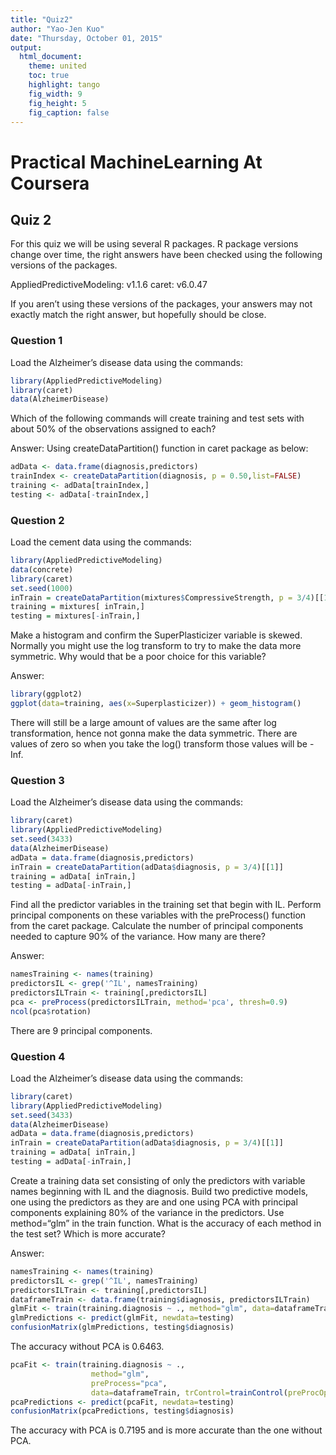 ```yaml
---
title: "Quiz2"
author: "Yao-Jen Kuo"
date: "Thursday, October 01, 2015"
output:
  html_document:
    theme: united
    toc: true
    highlight: tango
    fig_width: 9
    fig_height: 5
    fig_caption: false
---
```


# Practical MachineLearning At Coursera

## Quiz 2

For this quiz we will be using several R packages. R package versions change over time, the right answers have been checked using the following versions of the packages. 

AppliedPredictiveModeling: v1.1.6 
caret: v6.0.47 

If you aren't using these versions of the packages, your answers may not exactly match the right answer, but hopefully should be close.

### Question 1

Load the Alzheimer's disease data using the commands:

```r
library(AppliedPredictiveModeling)
library(caret)
data(AlzheimerDisease)
```

Which of the following commands will create training and test sets with about 50% of the observations assigned to each?

Answer: Using createDataPartition() function in caret package as below:

```r
adData <- data.frame(diagnosis,predictors)
trainIndex <- createDataPartition(diagnosis, p = 0.50,list=FALSE)
training <- adData[trainIndex,]
testing <- adData[-trainIndex,]
```

### Question 2

Load the cement data using the commands:

```r
library(AppliedPredictiveModeling)
data(concrete)
library(caret)
set.seed(1000)
inTrain = createDataPartition(mixtures$CompressiveStrength, p = 3/4)[[1]]
training = mixtures[ inTrain,]
testing = mixtures[-inTrain,]
```

Make a histogram and confirm the SuperPlasticizer variable is skewed. Normally you might use the log transform to try to make the data more symmetric. Why would that be a poor choice for this variable?

Answer: 

```r
library(ggplot2)
ggplot(data=training, aes(x=Superplasticizer)) + geom_histogram()
```

There will still be a large amount of values are the same after log transformation, hence not gonna make the data symmetric.
There are values of zero so when you take the log() transform those values will be -Inf.

### Question 3

Load the Alzheimer's disease data using the commands:

```r
library(caret)
library(AppliedPredictiveModeling)
set.seed(3433)
data(AlzheimerDisease)
adData = data.frame(diagnosis,predictors)
inTrain = createDataPartition(adData$diagnosis, p = 3/4)[[1]]
training = adData[ inTrain,]
testing = adData[-inTrain,]
```

Find all the predictor variables in the training set that begin with IL. Perform principal components on these variables with the preProcess() function from the caret package. Calculate the number of principal components needed to capture 90% of the variance. How many are there?

Answer:

```r
namesTraining <- names(training)
predictorsIL <- grep('^IL', namesTraining)
predictorsILTrain <- training[,predictorsIL]
pca <- preProcess(predictorsILTrain, method='pca', thresh=0.9)
ncol(pca$rotation)
```

There are 9 principal components.

### Question 4

Load the Alzheimer's disease data using the commands:

```r
library(caret)
library(AppliedPredictiveModeling)
set.seed(3433)
data(AlzheimerDisease)
adData = data.frame(diagnosis,predictors)
inTrain = createDataPartition(adData$diagnosis, p = 3/4)[[1]]
training = adData[ inTrain,]
testing = adData[-inTrain,]
```

Create a training data set consisting of only the predictors with variable names beginning with IL and the diagnosis. Build two predictive models, one using the predictors as they are and one using PCA with principal components explaining 80% of the variance in the predictors. Use method="glm" in the train function. What is the accuracy of each method in the test set? Which is more accurate?

Answer:

```r
namesTraining <- names(training)
predictorsIL <- grep('^IL', namesTraining)
predictorsILTrain <- training[,predictorsIL]
dataframeTrain <- data.frame(training$diagnosis, predictorsILTrain)
glmFit <- train(training.diagnosis ~ ., method="glm", data=dataframeTrain)
glmPredictions <- predict(glmFit, newdata=testing)
confusionMatrix(glmPredictions, testing$diagnosis)
```

The accuracy without PCA is 0.6463.

```r
pcaFit <- train(training.diagnosis ~ ., 
                  method="glm", 
                  preProcess="pca", 
                  data=dataframeTrain, trControl=trainControl(preProcOptions=list(thresh=0.8)))
pcaPredictions <- predict(pcaFit, newdata=testing)
confusionMatrix(pcaPredictions, testing$diagnosis)
```

The accuracy with PCA is 0.7195 and is more accurate than the one without PCA.